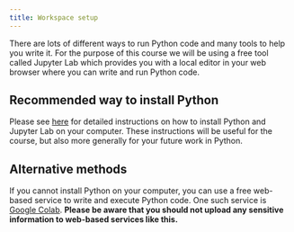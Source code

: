 ```yaml
---
title: Workspace setup
---
```


There are lots of different ways to run Python code and many tools to help you write it. For the purpose of this course we will be using a free tool called Jupyter Lab which provides you with a local editor in your web browser where you can write and run Python code.

## Recommended way to install Python

Please see [here](https://bristol-training.github.io/data-science-project-setup/) for detailed instructions on how to install Python and Jupyter Lab on your computer. These instructions will be useful for the course, but also more generally for your future work in Python.

## Alternative methods


If you cannot install Python on your computer, you can use a free web-based service to write and execute Python code. One such service is [Google Colab](https://colab.research.google.com/). **Please be aware that you should not upload any sensitive information to web-based services like this.**